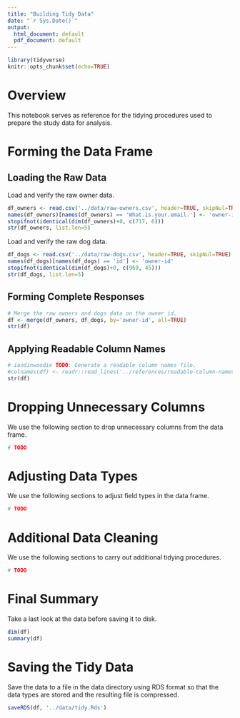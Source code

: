 ```yaml
---
title: "Building Tidy Data"
date: "`r Sys.Date()`"
output:
  html_document: default
  pdf_document: default
---
```


```r
library(tidyverse)
knitr::opts_chunk$set(echo=TRUE)
```

# Overview

This notebook serves as reference for the tidying procedures used to prepare the
study data for analysis.

# Forming the Data Frame

## Loading the Raw Data

Load and verify the raw owner data.

```r
df_owners <- read.csv('../data/raw-owners.csv', header=TRUE, skipNul=TRUE)
names(df_owners)[names(df_owners) == 'What.is.your.email.'] <- 'owner-id'
stopifnot(identical(dim(df_owners)+0, c(717, 6)))
str(df_owners, list.len=5)
```

Load and verify the raw dog data.

```r
df_dogs <- read.csv('../data/raw-dogs.csv', header=TRUE, skipNul=TRUE)
names(df_dogs)[names(df_dogs) == 'id'] <- 'owner-id'
stopifnot(identical(dim(df_dogs)+0, c(969, 45)))
str(df_dogs, list.len=5)
```

## Forming Complete Responses

```r
# Merge the raw owners and dogs data on the owner id.
df <- merge(df_owners, df_dogs, by='owner-id', all=TRUE)
str(df)
```

## Applying Readable Column Names

```r
# iandinwoodie TODO: Generate a readable column names file.
#colnames(df) <- readr::read_lines('../references/readable-column-names.csv')
str(df)
```

# Dropping Unnecessary Columns

We use the following section to drop unnecessary columns from the data frame.

```r
# TODO
```

# Adjusting Data Types

We use the following sections to adjust field types in the data frame.

```r
# TODO
```

# Additional Data Cleaning

We use the following sections to carry out additional tidying procedures.

```r
# TODO
```

# Final Summary

Take a last look at the data before saving it to disk.

```r
dim(df)
summary(df)
```

# Saving the Tidy Data

Save the data to a file in the data directory using RDS format so that the data
types are stored and the resulting file is compressed.

```r
saveRDS(df, '../data/tidy.Rds')
```
